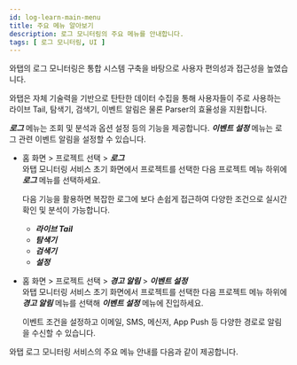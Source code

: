 ```yaml
---
id: log-learn-main-menu
title: 주요 메뉴 알아보기
description: 로그 모니터링의 주요 메뉴를 안내합니다.
tags: [ 로그 모니터링, UI ]
---
```

<!-- 주요 메뉴 안내 추가 필요-->
와탭의 로그 모니터링은 통합 시스템 구축을 바탕으로 사용자 편의성과 접근성을 높였습니다. 

와탭은 자체 기술력을 기반으로 탄탄한 데이터 수집을 통해 사용자들이 주로 사용하는 라이브 Tail, 탐색기, 검색기, 이벤트 알림은 물론 Parser의 효율성을 지원합니다. 

***로그*** 메뉴는 조회 및 분석과 옵션 설정 등의 기능을 제공합니다. ***이벤트 설정*** 메뉴는 로그 관련 이벤트 알림을 설정할 수 있습니다.

* 홈 화면 > 프로젝트 선택 > ***로그***  
    와탭 모니터링 서비스 초기 화면에서 프로젝트를 선택한 다음 프로젝트 메뉴 하위에 ***로그*** 메뉴를 선택하세요. 

    다음 기능을 활용하면 복잡한 로그에 보다 손쉽게 접근하여 다양한 조건으로 실시간 확인 및 분석이 가능합니다. 
    * ***라이브 Tail***
    * ***탐색기***
    * ***검색기***
    * ***설정***

* 홈 화면 > 프로젝트 선택 > ***경고 알림*** > ***이벤트 설정***  
    와탭 모니터링 서비스 초기 화면에서 프로젝트를 선택한 다음 프로젝트 메뉴 하위에 ***경고 알림*** 메뉴를 선택해 ***이벤트 설정*** 메뉴에 진입하세요.

    이벤트 조건을 설정하고 이메일, SMS, 메신저, App Push 등 다양한 경로로 알림을 수신할 수 있습니다.

와탭 로그 모니터링 서비스의 주요 메뉴 안내를 다음과 같이 제공합니다.


<DocCardList/>